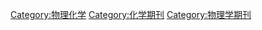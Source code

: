 {{cat main|物理化學}}

[[Category:物理化学|Category:物理化学]]
[[Category:化学期刊|Category:化学期刊]]
[[Category:物理学期刊|Category:物理学期刊]]